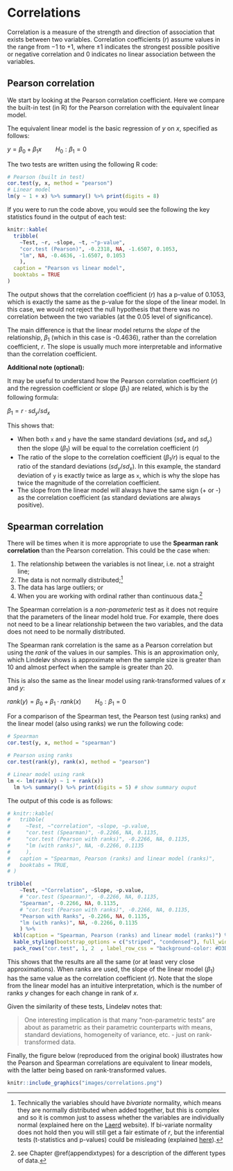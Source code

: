# Correlations

Correlation is a measure of the strength and direction of association that exists between two variables. Correlation coefficients ($r$) assume values in the range from −1 to +1, where ±1 indicates the strongest possible positive or negative correlation and 0 indicates no linear association between the variables.

## Pearson correlation

We start by looking at the Pearson correlation coefficient. Here we compare the built-in test (in R) for the Pearson correlation with the equivalent linear model.

The equivalent linear model is the basic regression of $y$ on $x$, specified as follows:

::: {.center data-latex=""}

$y = \beta_0 + \beta_1x  \qquad  H_0: \beta_1 = 0$

:::

The two tests are written using the following R code:

```r
# Pearson (built in test)
cor.test(y, x, method = "pearson")
# Linear model
lm(y ~ 1 + x) %>% summary() %>% print(digits = 8)
```

If you were to run the code above, you would see the following the key statistics found in the output of each test:

```r
knitr::kable(
  tribble(
    ~Test, ~r, ~slope, ~t, ~"p-value",
    "cor.test (Pearson)", -0.2318, NA, -1.6507, 0.1053,
    "lm", NA, -0.4636, -1.6507, 0.1053
    ),
  caption = "Pearson vs linear model",
  booktabs = TRUE
)
```


The output shows that the correlation coefficient ($r$) has a p-value of 0.1053, which is exactly the same as the p-value for the slope of the linear model. In this case, we would not reject the null hypothesis that there was no correlation between the two variables (at the 0.05 level of significance).

The main difference is that the linear model returns the _slope_ of the relationship, $\beta_1$ (which in this case is -0.4636), rather than the correlation coefficient, $r$. The slope is usually much more interpretable and informative than the correlation coefficient.

__Additional note (optional):__

It may be useful to understand how the Pearson correlation coefficient ($r$) and the regression coefficient or slope ($\beta_1$) are related, which is by the following formula:

::: {.center data-latex=""}

$\beta_1 = r \cdot sd_y / sd_x$

:::

This shows that:

* When both `x` and `y` have the same standard deviations ($sd_x$ and $sd_y$) then the slope ($\beta_1$) will be equal to the correlation coefficient ($r$)
* The ratio of the slope to the correlation coefficient ($\beta_1 / r$) is equal to the ratio of the standard deviations ($sd_y / sd_x$). In this example, the standard deviation of `y` is exactly twice as large as `x`, which is why the slope has twice the magnitude of the correlation coefficient.
* The slope from the linear model will always have the same sign (+ or -) as the correlation coefficient (as standard deviations are always positive).



## Spearman correlation

There will be times when it is more appropriate to use the __Spearman rank correlation__ than the Pearson correlation. This could be the case when:

1.  The relationship between the variables is not linear, i.e. not a straight line;
2.  The data is not normally distributed;^[Technically the variables should have _bivariate_ normality, which means they are normally distributed when added together, but this is complex and so it is common just to assess whether the variables are individually normal (explained here on the [Laerd](https://statistics.laerd.com/spss-tutorials/pearsons-product-moment-correlation-using-spss-statistics.php) website). If bi-variate normality does not hold then you will still get a fair estimate of $r$, but the inferential tests (t-statistics and p-values) could be misleading (explained [here](https://www.researchgate.net/post/Why_should_data_be_normally_distributed_and_continuous_in_order_to_apply_Pearson_correlation)).]
3.  The data has large outliers; or
4.  When you are working with ordinal rather than continuous data.^[see Chapter \@ref(appendixtypes) for a description of the different types of data.]

The Spearman correlation is a _non-parameteric_ test as it does not require that the parameters of the linear model hold true. For example, there does not need to be a linear relationship between the two variables, and the data does not need to be normally distributed.

The Spearman rank correlation is the same as a Pearson correlation but using the _rank_ of the values in our samples. This is an approximation only, which Lindeløv shows is approximate when the sample size is greater than 10 and almost perfect when the sample is greater than 20.

This is also the same as the linear model using rank-transformed values of $x$ and $y$:

::: {.center data-latex=""}

$rank(y) = \beta_0 + \beta_1 \cdot rank(x)  \qquad  H_0: \beta_1 = 0$

:::

For a comparison of the Spearman test, the Pearson test (using ranks) and the linear model (also using ranks) we run the following code:

```r
# Spearman
cor.test(y, x, method = "spearman")

# Pearson using ranks
cor.test(rank(y), rank(x), method = "pearson")

# Linear model using rank
lm <- lm(rank(y) ~ 1 + rank(x))
  lm %>% summary() %>% print(digits = 5) # show summary ouput
```

The output of this code is as follows:

```r
# knitr::kable(
#   tribble(
#     ~Test, ~"correlation", ~slope, ~p.value,
#     "cor.test (Spearman)", -0.2266, NA, 0.1135,
#     "cor.test (Pearson with ranks)", -0.2266, NA, 0.1135,
#     "lm (with ranks)", NA, -0.2266, 0.1135
#     ),
#   caption = "Spearman, Pearson (ranks) and linear model (ranks)",
#   booktabs = TRUE,
# )

tribble(
    ~Test, ~"Correlation", ~Slope, ~p.value,
    # "cor.test (Spearman)", -0.2266, NA, 0.1135,
    "Spearman", -0.2266, NA, 0.1135,
    # "cor.test (Pearson with ranks)", -0.2266, NA, 0.1135,
    "Pearson with Ranks", -0.2266, NA, 0.1135,
    "lm (with ranks)", NA, -0.2266, 0.1135
    ) %>%
  kbl(caption = "Spearman, Pearson (ranks) and linear model (ranks)") %>%
  kable_styling(bootstrap_options = c("striped", "condensed"), full_width = FALSE) %>%
  pack_rows("cor.test", 1, 2  , label_row_css = "background-color: #D3D3D3; color: #fff;")
```

This shows that the results are all the same (or at least very close approximations). When ranks are used, the slope of the linear model ($\beta_1$) has the same value as the correlation coefficient ($r$). Note that the slope from the linear model has an intuitive interpretation, which is the number of ranks $y$ changes for each change in rank of $x$.

Given the similarity of these tests, Lindeløv notes that:

> One interesting implication is that many “non-parametric tests” are about as parametric as their parametric counterparts with means, standard deviations, homogeneity of variance, etc. - just on rank-transformed data.

Finally, the figure below (reproduced from the original book) illustrates how the Pearson and Spearman correlations are equivalent to linear models, with the latter being based on rank-transformed values.

```r
knitr::include_graphics("images/correlations.png")
```
